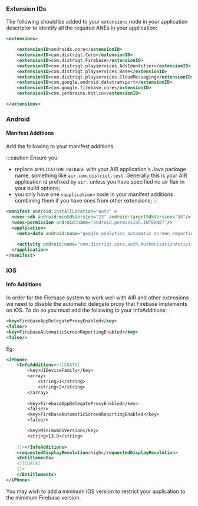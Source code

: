 
### Extension IDs

The following should be added to your `extensions` node in your application descriptor to identify all the required ANEs in your application:

```xml
<extensions>

	<extensionID>androidx.core</extensionID>
	<extensionID>com.distriqt.Core</extensionID>
	<extensionID>com.distriqt.Firebase</extensionID>
	<extensionID>com.distriqt.playservices.AdsIdentifier</extensionID>
	<extensionID>com.distriqt.playservices.Base</extensionID>
	<extensionID>com.distriqt.playservices.CloudMessaging</extensionID>
	<extensionID>com.google.android.datatransport</extensionID>
	<extensionID>com.google.firebase.core</extensionID>
	<extensionID>com.jetbrains.kotlin</extensionID>

</extensions>
```



### Android

#### Manifest Additions

Add the following to your manifest additions. 

:::caution
Ensure you:
- replace `APPLICATION_PACKAGE` with your AIR application's Java package name, something like `air.com.distriqt.test`. Generally this is your AIR application id prefixed by `air.` unless you have specified no air flair in your build options;
- you only have one `<application>` node in your manifest additions combining them if you have ones from other extensions;
:::


```xml
<manifest android:installLocation="auto" >
  <uses-sdk android:minSdkVersion="23" android:targetSdkVersion="34"/>
  <uses-permission android:name="android.permission.INTERNET"/>
  <application>
    <meta-data android:name="google_analytics_automatic_screen_reporting_enabled" android:value="false" />
    
    <activity android:name="com.distriqt.core.auth.AuthorisationActivity" android:exported="false" android:theme="@android:style/Theme.Translucent.NoTitleBar"/>
  </application>
</manifest>
```



### iOS 

#### Info Additions

In order for the Firebase system to work well with AIR and other extensions we need
to disable the automatic delegate proxy that Firebase implements on iOS. To do so 
you must add the following to your InfoAdditions:

```xml
<key>FirebaseAppDelegateProxyEnabled</key>
<false/>
<key>FirebaseAutomaticScreenReportingEnabled</key>
<false/>
```

Eg:

```xml
<iPhone>
	<InfoAdditions><![CDATA[
		<key>UIDeviceFamily</key>
		<array>
			<string>1</string>
			<string>2</string>
		</array>
		
		<key>FirebaseAppDelegateProxyEnabled</key>
		<false/>
		<key>FirebaseAutomaticScreenReportingEnabled</key>
		<false/>

		<key>MinimumOSVersion</key>
		<string>13.0</string>
			
	]]></InfoAdditions>
	<requestedDisplayResolution>high</requestedDisplayResolution>
	<Entitlements>
	<![CDATA[
	]]>
	</Entitlements>
</iPhone>
```

You may wish to add a minimum iOS version to restrict your application to the 
minimum Firebase version.

